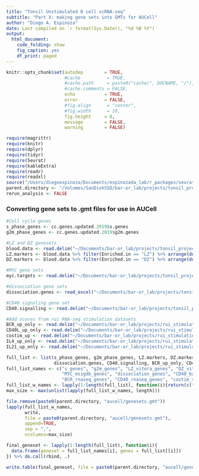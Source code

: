 ```yaml
---
title: "Tonsil Unstimulated B cell scRNA-seq"
subtitle: "Part X: making gene sets into GMTs for AUCell"
author: "Diego A. Espinoza"
date: Last compiled on `r format(Sys.Date(), "%d %B %Y")`
output:
  html_document:
    code_folding: show
    fig_caption: yes
    df_print: paged
---
```


```r
knitr::opts_chunk$set(autodep        = TRUE,
                      #cache          = TRUE,
                      #cache.path     = paste0("cache/", DOCNAME, "/"),
                      #cache.comments = FALSE,
                      echo           = TRUE,
                      error          = FALSE,
                      #fig.align      = "center",
                      #fig.width      = 10,
                      fig.height     = 8,
                      message        = FALSE,
                      warning        = FALSE)
```

```r
require(magrittr)
require(knitr)
require(dplyr)
require(tidyr)
require(Seurat)
require(kableExtra)
require(readr)
require(readxl)
source("/Users/diegoespinoza/Documents/espinozada_lab/r_packages/seurat_helper_functions/seurathelper/R/seurat_helper_functions.R")
parent.directory <- "/Volumes/SanDiskSSD/bar-or_lab/projects/tonsil_project/analysis/sct_seurat/"
rerun_analysis <- FALSE
```

### Converting gene sets to .gmt files for use in AUCell
```r

#Cell cycle genes
s_phase_genes <- cc.genes.updated.2019$s.genes
g2m_phase_genes <- cc.genes.updated.2019$g2m.genes

#LZ and DZ genesets
blood.data <- read.delim("~/Documents/bar-or_lab/projects/tonsil_project/analysis/supplementary_information/blood_vitora_et_al/blood_DZ_LZ_genes.txt", sep = '\t',  stringsAsFactors = FALSE) %>% as_tibble()
LZ.markers <- blood.data %>% filter(Enriched.in == "LZ") %>% arrange(desc(Z.score)) %>% pull(final_gene_name) %>% unique()
DZ.markers <- blood.data %>% filter(Enriched.in == "DZ") %>% arrange(desc(Z.score)) %>% pull(final_gene_name) %>% unique()

#MYC gene sets
myc.targets <- read.delim("~/Documents/bar-or_lab/projects/tonsil_project/analysis/supplementary_information/genesets/HALLMARK_MYC_TARGETS_V2.txt", sep = '\t',  stringsAsFactors = FALSE, skip = 1)[,1]

#dissociation gene sets
dissociation.genes <- read_excel("~/Documents/bar-or_lab/projects/tonsil_project/analysis/supplementary_information/dissociation_genes.xlsx") %>% select('Human ID') %>% na.omit %>% pull("Human ID")

#CD40 signaling gene set
CD40.signalling <- read.delim("~/Documents/bar-or_lab/projects/tonsil_project/analysis/supplementary_information/genesets/BASSO_CD40_SIGNALING_UP.txt", sep = '\t',  stringsAsFactors = FALSE, skip = 1)[,1] %>% unique

#Add scores from rui RNA-seq stimulation datasets
BCR_up_only <- read.delim("~/Documents/bar-or_lab/projects/rui_stimulation_project/analysis/gene_list_results/BCR_up_only.txt", header = FALSE, stringsAsFactors = FALSE)[,1]
CD40L_up_only <- read.delim("~/Documents/bar-or_lab/projects/rui_stimulation_project/analysis/gene_list_results/CD40L_up_only.txt", header = FALSE, stringsAsFactors = FALSE)[,1]
costim_up <- read.delim("~/Documents/bar-or_lab/projects/rui_stimulation_project/analysis/gene_list_results/costim_up.txt", header = FALSE, stringsAsFactors = FALSE)[,1]
IL4_up_only <- read.delim("~/Documents/bar-or_lab/projects/rui_stimulation_project/analysis/gene_list_results/IL4_up.txt", header = FALSE, stringsAsFactors = FALSE)[,1]
IL21_up_only <- read.delim("~/Documents/bar-or_lab/projects/rui_stimulation_project/analysis/gene_list_results/IL21_up.txt", header = FALSE, stringsAsFactors = FALSE)[,1]

full_list <- list(s_phase_genes, g2m_phase_genes, LZ.markers, DZ.markers, myc.targets,
                  dissociation.genes, CD40.signalling, BCR_up_only, CD40L_up_only, costim_up)
full_list_names <- c("s_genes", "g2m_genes", "LZ_vitora_genes", "DZ_vitora_genes",
                     "MYC_msigdb_genes", "dissociation_genes", "CD40_basso_genes",
                     "BCR_rnaseq_genes", "CD40_rnaseq_genes", "costim_rnaseq_genes")
full_list_w_names <- lapply(1:length(full_list), function(i){return(c(full_list_names[i], "custom", full_list[[i]]))})
max_size <- max(unlist(lapply(full_list_w_names, length)))

file.remove(paste0(parent.directory, "aucell/genesets.gmt"))
lapply(full_list_w_names,
       write,
       file = paste0(parent.directory, "aucell/genesets.gmt"),
       append=TRUE,
       sep = ",",
       ncolumns=max_size)

final_geneset <- lapply(1:length(full_list), function(i){
  data.frame(geneset = full_list_names[i], genes = full_list[[i]])
}) %>% do.call(rbind, .)

write.table(final_geneset, file = paste0(parent.directory, "aucell/genesets_table.txt"))


```



